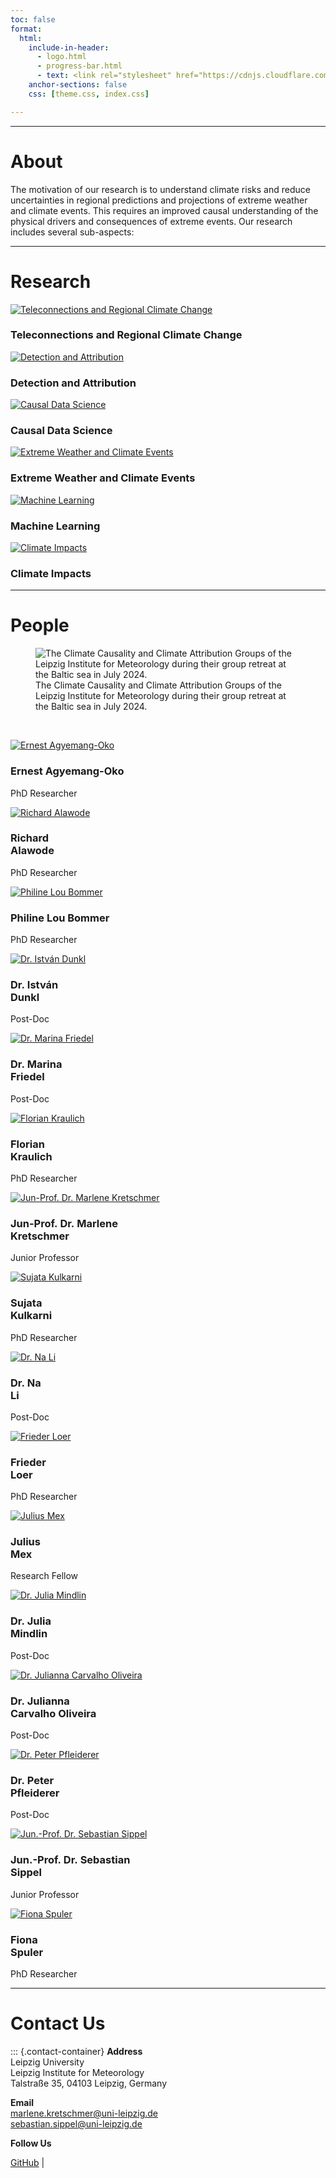 ```yaml
---
toc: false
format: 
  html: 
    include-in-header: 
      - logo.html
      - progress-bar.html
      - text: <link rel="stylesheet" href="https://cdnjs.cloudflare.com/ajax/libs/font-awesome/6.0.0/css/all.min.css">
    anchor-sections: false
    css: [theme.css, index.css]

---
```


---

# About {#about}

The motivation of our research is to understand climate risks and reduce uncertainties in regional predictions and projections of extreme weather and climate events. This requires an improved causal understanding of the physical drivers and consequences of extreme events. Our research includes several sub-aspects:

---

# Research {#research}

::: {.full-width}

<div class="research-row">

<div class="research-feature">
<a href="research/teleconnections/index.qmd">
<img src="research/teleconnections/teleconnections.png" alt="Teleconnections and Regional Climate Change" class="research-image">
</a>
<h3 class="research-text">Teleconnections and Regional Climate Change</h3>
<p>
</p>
</div>

<div class="research-feature">
<a href="research/detection_and_attribution/index.qmd">
<img src="research/detection_and_attribution/DA.png" alt="Detection and Attribution" class="research-image">
</a>
<h3 class="research-text">Detection and Attribution</h3>
<p></p>
</div>

<div class="research-feature">
<a href="research/causality/index.qmd">
<img src="research/causality/causality.png" alt="Causal Data Science" class="research-image">
</a>
<h3 class="research-text">Causal Data Science</h3>
<p></p>
</div>

<div class="research-feature">
<a href="research/extremes/index.qmd">
<img src="research/extremes/prediction.png" alt="Extreme Weather and Climate Events" class="research-image">
</a>
<h3 class="research-text">Extreme Weather and Climate Events</h3>
<p></p>
</div>

<div class="research-feature">
<a href="research/machine_learning/index.qmd">
<img src="research/machine_learning/RMM.png" alt="Machine Learning" class="research-image">
</a>
<h3 class="research-text">Machine Learning</h3>
<p></p>
</div>

<div class="research-feature">
<a href="research/impacts/index.qmd">
<img src="research/impacts/regional.png" alt="Climate Impacts" class="research-image">
</a>
<h3 class="research-text">Climate Impacts</h3>
<p></p>
</div>
</div>

:::

---

# People {#people}

![The Climate Causality and Climate Attribution Groups of the Leipzig Institute for Meteorology during their group retreat at the Baltic sea in July 2024.](images/group_photo.jpg)

<br>

<section id="team">
<div class="team-container">

<!-- Ernest -->
<div class="team-member">
<a href="people/ernest/index.qmd">
<img src="images/people/ernest.jpg" alt="Ernest Agyemang-Oko">
</a>
<h3>Ernest Agyemang-Oko</h3>
<p>PhD Researcher</p>
<div class="social-icons">

</div>
</div>

<!-- Richard -->
<div class="team-member">
<a href="people/richard/index.qmd">
<img src="images/people/richard.jpg" alt="Richard Alawode ">
</a>
<h3>Richard<br>Alawode</h3>
<p>PhD Researcher</p>
<div class="social-icons">

</div>
</div>

<!-- Philine -->
<div class="team-member">
<a href="people/philine/index.qmd">
<img src="images/people/philine.jpg" alt="Philine Lou Bommer">
</a>
<h3>Philine Lou Bommer</h3>
<p>PhD Researcher</p>
<div class="social-icons">

</div>
</div>


<!--  István -->
<div class="team-member">
<a href="people/istvan/index.qmd">
<img src="images/people/istvan.jpg" alt="Dr. István Dunkl">
</a>
<h3>Dr. István<br>Dunkl</h3>
<p>Post-Doc</p>
<div class="social-icons">

</div>
</div>

<!-- Marina -->
<div class="team-member">
<a href="people/marina/index.qmd">
<img src="images/people/marina.jpg" alt="Dr. Marina Friedel">
</a>
<h3>Dr. Marina<br>Friedel</h3>
<p>Post-Doc</p>
<div class="social-icons">

</div>
</div>

<!-- Florian -->
<div class="team-member">
<a href="people/florian/index.qmd">
<img src="images/people/florian.jpg" alt="Florian Kraulich">
</a>
<h3>Florian<br>Kraulich</h3>
<p>PhD Researcher</p>
<div class="social-icons">

</div>
</div>

<!-- Marlene -->
<div class="team-member">
<a href="people/marlene/index.qmd">
<img src="images/people/marlene.jpg" alt="Jun-Prof. Dr. Marlene Kretschmer">
</a>
<h3>Jun-Prof. Dr. Marlene<br>Kretschmer</h3>
<p>Junior Professor</p>
<div class="social-icons">

</div>
</div>

<!-- Sujata -->
<div class="team-member">
<a href="people/sujata/index.qmd">
<img src="images/people/sujata.jpg" alt="Sujata Kulkarni">
</a>
<h3>Sujata<br>Kulkarni</h3>
<p>PhD Researcher</p>
<div class="social-icons">

</div>
</div>

<!-- Na -->
<div class="team-member">
<a href="people/na/index.qmd">
<img src="images/people/na.jpg" alt="Dr. Na Li">
</a>
<h3>Dr. Na<br>Li</h3>
<p>Post-Doc</p>
<div class="social-icons">

</div>
</div>

<!-- Frieder -->
<div class="team-member">
<a href="people/frieder/index.qmd">
<img src="images/people/frieder.jpeg" alt="Frieder Loer">
</a>
<h3>Frieder<br>Loer</h3>
<p>PhD Researcher</p>
<div class="social-icons">

</div>
</div>

<!-- Julius -->
<div class="team-member">
<a href="people/julius/index.qmd">
<img src="images/people/julius.jpg" alt="Julius Mex">
</a>
<h3>Julius<br>Mex</h3>
<p>Research Fellow</p>
<div class="social-icons">

</div>
</div>

<!-- Julia -->
<div class="team-member">
<a href="people/julia/index.qmd">
<img src="images/people/julia.jpg" alt="Dr. Julia Mindlin">
</a>
<h3>Dr. Julia<br>Mindlin</h3>
<p>Post-Doc</p>
<div class="social-icons">

</div>
</div>

<!-- Julianna -->
<div class="team-member">
<a href="people/julianna/index.qmd">
<img src="images/people/julianna.jpg" alt="Dr. Julianna Carvalho Oliveira">
</a>
<h3>Dr. Julianna<br>Carvalho Oliveira</h3>
<p>Post-Doc</p>
<div class="social-icons">

</div>
</div>

<!-- Peter -->
<div class="team-member">
<a href="people/peter/index.qmd">
<img src="images/people/peter.jpg" alt="Dr. Peter Pfleiderer ">
</a>
<h3>Dr. Peter<br>Pfleiderer </h3>
<p>Post-Doc</p>
<div class="social-icons">

</div>
</div>

<!-- Sebastian -->
<div class="team-member">
<a href="people/sebastian/index.qmd">
<img src="images/people/sebastian.jpg" alt="Jun.-Prof. Dr. Sebastian Sippel">
</a>
<h3>Jun.-Prof. Dr. Sebastian<br>Sippel</h3>
<p>Junior Professor</p>
<div class="social-icons">

</div>
</div>

<!-- Fiona -->
<div class="team-member">
<a href="people/fiona/index.qmd">
<img src="images/people/fiona.jpg" alt="Fiona Spuler">
</a>
<h3>Fiona<br>Spuler</h3>
<p>PhD Researcher</p>
<div class="social-icons">

</div>
</div>


<!-- Team member -->

</div>
</section>

---


# Contact Us {#contact}

::: {.contact-container}
**Address**  
Leipzig University   
Leipzig Institute for Meteorology   
Talstraße 35, 04103 Leipzig, Germany  

**Email**  
[marlene.kretschmer@uni-leipzig.de](mailto:marlene.kretschmer@uni-leipzig.de)  
[sebastian.sippel@uni-leipzig.de](mailto:sebastian.sippel@uni-leipzig.de)  

**Follow Us**  

[<i class="fa-brands fa-github"></i> GitHub](https://github.com/LIM-Climate-Causality) |  

